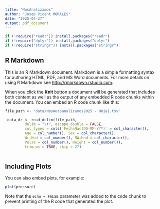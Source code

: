 ```yaml
---
title: "NosAnalizamos"
author: "Josep Vicent MORALES"
date: "2025-04-27"
output: pdf_document
---
```


```r
if (!require("readr")) install.packages("readr")
if (!require("dplyr")) install.packages("dplyr")
if (!require("stringr")) install.packages("stringr")
```

## R Markdown

This is an R Markdown document. Markdown is a simple formatting syntax for authoring HTML, PDF, and MS Word documents. For more details on using R Markdown see <http://rmarkdown.rstudio.com>.

When you click the **Knit** button a document will be generated that includes both content as well as the output of any embedded R code chunks within the document. You can embed an R code chunk like this:

```r

file_path <- "data/NosAutoanalizamos2025 - Hoja1.tsv"

 data_dr <- read_delim(file_path, 
         delim = "\t", escape_double = FALSE, 
         col_types = cols(`FechaNac(DD-MM-YYY)` = col_character(), 
         Age = col_number(), Sex = col_character(), 
         Wr.Hnd = col_number(), NW.Hnd = col_character(), 
         Pulse = col_number(), Height = col_number()), 
         trim_ws = TRUE, skip = 27)
 
```

## Including Plots

You can also embed plots, for example:

```r
plot(pressure)
```

Note that the `echo = FALSE` parameter was added to the code chunk to prevent printing of the R code that generated the plot.
